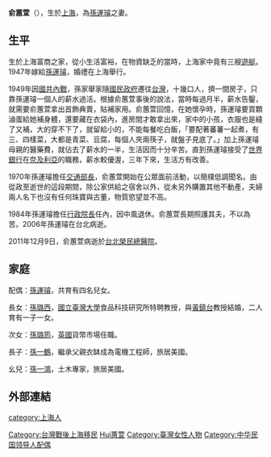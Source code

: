 {{Infobox Biography
| subject_name   = 俞蕙萱
| image_name     = 
| image_size     = 
| image_caption  = 
| date_of_birth  = 1917年
| nationality    = {{ROC}}
| place_of_birth = {{ROC-1912|江蘇省}}[[上海县|上海县]]
| date_of_death  = {{death date and age|2011|12|9|1917}}
| place_of_death = {{ROC|臺北市}}[[北投區|北投區]][[臺北榮民總醫院|臺北榮民總醫院]]
| 墓地 ={{ROC}}[[臺灣省|臺灣省]][[基隆市|基隆市]][[七堵區|七堵區]]欣欣安樂園
| spouse         = [[孫運璿|孫運璿]]
| children  =孫璐西(長女) <br />孫璐筠(次女) <br />孫一鶴(長子) <br />孫一鴻(么子)
}}

'''俞蕙萱'''（{{bd|1917年||2011年|12月9日|catIdx=Yu俞蕙萱}}），生於[[上海|上海]]，為[[孫運璿|孫運璿]]之妻。

==生平==
生於上海富商之家，從小生活富裕，在物資缺乏的當時，上海家中竟有三艘[[遊艇|遊艇]]。1947年嫁給[[孫運璿|孫運璿]]，婚禮在上海舉行。

1949年因[[國共內戰|國共內戰]]，孫家舉家隨[[國民政府|國民政府]]遷往[[台灣|台灣]]，十幾口人，擠一間房子，只靠孫運璿一個人的薪水過活。根據俞蕙萱事後的說法，當時每過月半，薪水告鑿，就需要俞蕙萱拿出首飾典賣，貼補家用。俞蕙萱回憶，在她懷孕時，孫運璿要買顆滷蛋給她補身體，還要藏在衣袋內，進房間才敢拿出來，家中的小孩，衣服也是縫了又補，大的穿不下了，就留給小的，不能每餐吃白飯，「要配著蕃薯一起煮，有三、四樣菜，大都是青菜、豆腐，每個人夾兩筷子，就盤子見底了。」加上孫運璿母親的醫藥費，就佔去了薪水的一半，生活因而十分辛苦。直到孫運璿接受了[[世界銀行|世界銀行]]在[[奈及利亞|奈及利亞]]的職務，薪水較優渥，三年下來，生活方有改善。

1970年孫運璿擔任[[交通部長|交通部長]]，俞蕙萱開始在公眾面前活動，以簡樸低調聞名。由從政至逝世的這段期間，除公家供給之宿舍以外，從未另外購置其他不動產，夫婦兩人名下也沒有任何珠寶與古董，物質慾望並不高。

1984年孫運璿擔任[[行政院長|行政院長]]任內，因中風退休。俞蕙萱長期照護其夫，不以為苦。2006年孫運璿在台北病逝。

2011年12月9日，俞蕙萱病逝於[[台北榮民總醫院|台北榮民總醫院]]。

==家庭==
配偶：[[孫運璿|孫運璿]]，共育有四名兒女。

長女：[[孫璐西|孫璐西]]，[[國立臺灣大學|國立臺灣大學]]食品科技研究所特聘教授，與[[黃鎮台|黃鎮台]]教授結婚，二人育有一子一女。

次女：[[孫璐筠|孫璐筠]]，[[英國|英國]]貨幣市場任職。

長子：[[孫一鶴|孫一鶴]]，繼承父親衣缽成為電機工程師，旅居美國。

幺兒：[[孫一鴻|孫一鴻]]，土木專家，旅居美國。

==外部連結==

{{DEFAULTSORT:Yu俞蕙萱}}
[[Category:台灣戰後上海移民|Category:台灣戰後上海移民]]
[[category:上海人|category:上海人]]
[[Category:俞姓|Hui蕙萱]]
[[Category:臺灣女性人物|Category:臺灣女性人物]]
[[Category:中华民国领导人配偶|Category:中华民国领导人配偶]]